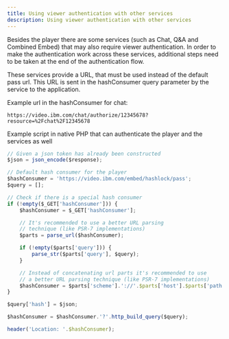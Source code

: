 ```yaml
---
title: Using viewer authentication with other services
description: Using viewer authentication with other services
---
```


Besides the player there are some services (such as Chat, Q&A and Combined Embed) that may also require viewer authentication. In order to make the authentication work across these services, additional steps need to be taken at the end of the authentication flow.

These services provide a URL, that must be used instead of the default pass url. This URL is sent in the hashConsumer query parameter by the service to the application.

Example url in the hashConsumer for chat:

```
https://video.ibm.com/chat/authorize/12345678?resource=%2Fchat%2F12345678
```

Example script in native PHP that can authenticate the player and the services as well

```js
// Given a json token has already been constructed
$json = json_encode($response);

// Default hash consumer for the player
$hashConsumer = 'https://video.ibm.com/embed/hashlock/pass';
$query = [];

// Check if there is a special hash consumer
if (!empty($_GET['hashConsumer'])) {
    $hashConsumer = $_GET['hashConsumer'];

    // It's recommended to use a better URL parsing
    // technique (like PSR-7 implementations)
    $parts = parse_url($hashConsumer);

    if (!empty($parts['query'])) {
        parse_str($parts['query'], $query);
    }

    // Instead of concatenating url parts it's recommended to use
    // a better URL parsing technique (like PSR-7 implementations)
    $hashConsumer = $parts['scheme'].'://'.$parts['host'].$parts['path'];
}

$query['hash'] = $json;

$hashConsumer = $hashConsumer.'?'.http_build_query($query);

header('Location: '.$hashConsumer);
```

